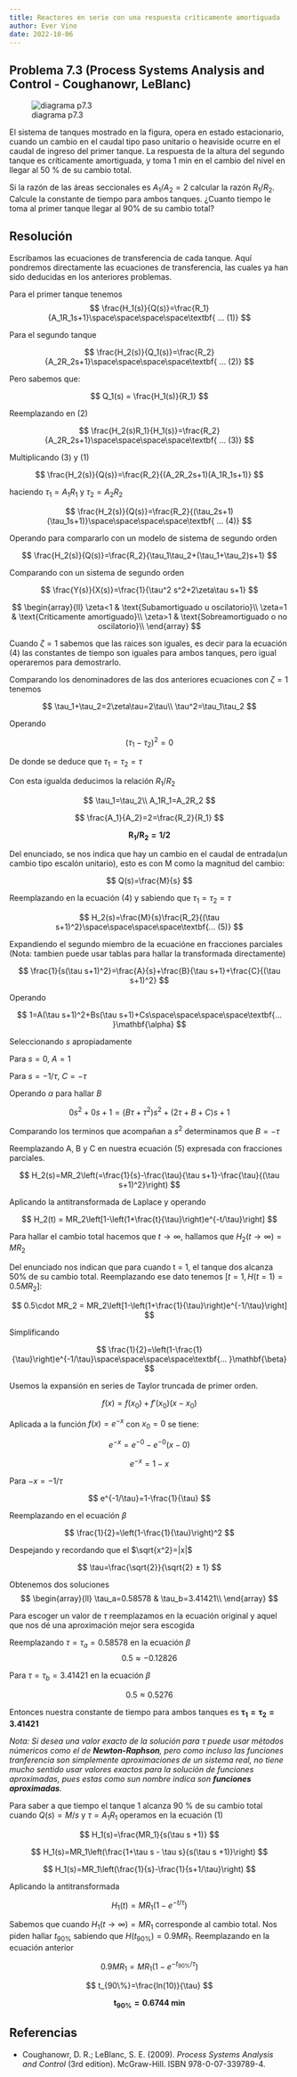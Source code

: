 ```yaml
---
title: Reactores en serie con una respuesta críticamente amortiguada
author: Ever Vino
date: 2022-10-06
---
```



## Problema 7.3 (Process Systems Analysis and Control - Coughanowr, LeBlanc)

![diagrama p7.3](./images/p7.3-coughanowr/headercontrol73.png)

El sistema de tanques mostrado en la figura, opera en estado estacionario, cuando un cambio en el caudal tipo paso unitario o heaviside ocurre en el caudal de ingreso del primer tanque. La respuesta de la altura del segundo tanque es críticamente amortiguada, y toma 1 min en el cambio del nivel en llegar al 50 % de su cambio total.

Si la razón de las áreas seccionales es $A_1/A_2 = 2$ calcular la razón  $R_1/R_2$. 
Calcule la constante de tiempo para ambos tanques.
¿Cuanto tiempo le toma al primer tanque llegar al 90% de su cambio total?

## Resolución

Escribamos las ecuaciones de transferencia de cada tanque. Aquí pondremos directamente las ecuaciones de transferencia, las cuales ya han sido deducidas en los anteriores problemas.

Para el primer tanque tenemos
$$
\frac{H_1(s)}{Q(s)}=\frac{R_1}{A_1R_1s+1}\space\space\space\space\textbf{ ... (1)}
$$

Para el segundo tanque

$$
\frac{H_2(s)}{Q_1(s)}=\frac{R_2}{A_2R_2s+1}\space\space\space\space\textbf{ ... (2)}
$$

Pero sabemos que:

$$
Q_1(s) = \frac{H_1(s)}{R_1}
$$

Reemplazando en (2)

$$
\frac{H_2(s)R_1}{H_1(s)}=\frac{R_2}{A_2R_2s+1}\space\space\space\space\textbf{ ... (3)}
$$

Multiplicando (3) y (1)

$$
\frac{H_2(s)}{Q(s)}=\frac{R_2}{(A_2R_2s+1)(A_1R_1s+1)}
$$

haciendo $\tau_1 = A_1R_1$ y $\tau_2=A_2R_2$

$$
\frac{H_2(s)}{Q(s)}=\frac{R_2}{(\tau_2s+1)(\tau_1s+1)}\space\space\space\space\textbf{ ... (4)}
$$

Operando para compararlo con un modelo de sistema de segundo orden

$$
\frac{H_2(s)}{Q(s)}=\frac{R_2}{\tau_1\tau_2+(\tau_1+\tau_2)s+1}
$$

Comparando con un sistema de segundo orden 

$$
\frac{Y(s)}{X(s)}=\frac{1}{\tau^2 s^2+2\zeta\tau s+1}
$$

$$
\begin{array}{ll}
\zeta<1 & \text{Subamortiguado u oscilatorio}\\
\zeta=1 & \text{Críticamente amortiguado}\\
\zeta>1 & \text{Sobreamortiguado o no oscilatorio}\\
\end{array}
$$

Cuando $\zeta=1$ sabemos que las raices son iguales, es decir para la ecuación (4) las constantes de tiempo son iguales para ambos tanques, pero igual operaremos para demostrarlo.

Comparando los denominadores de las dos anteriores ecuaciones con $\zeta=1$ tenemos

$$
\tau_1+\tau_2=2\zeta\tau=2\tau\\
\tau^2=\tau_1\tau_2
$$

Operando

$$
(\tau_1-\tau_2)^2=0
$$

De donde se deduce que $\tau_1=\tau_2=\tau$

Con esta igualda deducimos la relación $R_1/R_2$

$$
\tau_1=\tau_2\\
A_1R_1=A_2R_2
$$

$$
\frac{A_1}{A_2}=2=\frac{R_2}{R_1}
$$

$$
\mathbf{R_1/R_2=1/2}
$$

Del enunciado, se nos indica que hay un cambio en el caudal de entrada(un cambio tipo escalón unitario), esto es con M como la magnitud del cambio:

$$
Q(s)=\frac{M}{s}
$$

Reemplazando en la ecuación (4) y sabiendo que $\tau_1=\tau_2=\tau$

$$
H_2(s)=\frac{M}{s}\frac{R_2}{(\tau s+1)^2}\space\space\space\space\textbf{... (5)}
$$

Expandiendo el segundo miembro de la ecuacióne en fracciones parciales (Nota: tambien puede usar tablas para hallar la transformada directamente)

$$
\frac{1}{s(\tau s+1)^2}=\frac{A}{s}+\frac{B}{\tau s+1}+\frac{C}{(\tau s+1)^2}
$$

Operando

$$
1=A(\tau s+1)^2+Bs(\tau s+1)+Cs\space\space\space\space\textbf{... }\mathbf{\alpha}
$$

Seleccionando $s$ apropiadamente

Para $s = 0$, $A =1$

Para $s=-1/\tau$, $C=-\tau$

Operando $\alpha$ para hallar $B$

$$
0s^2+0s+1=(B\tau+\tau^2)s^2+(2\tau+B+C)s+1
$$

Comparando los terminos que acompañan a $s^2$ determinamos que $B=-\tau$

Reemplazando A, B y C en nuestra ecuación (5) expresada con fracciones parciales.

$$
H_2(s)=MR_2\left(=\frac{1}{s}-\frac{\tau}{\tau s+1}-\frac{\tau}{(\tau s+1)^2}\right)
$$

Aplicando la antitransformada de Laplace y operando

$$
H_2(t) = MR_2\left[1-\left(1+\frac{t}{\tau}\right)e^{-t/\tau}\right]
$$

Para hallar el cambio total hacemos que $t\to\infty$, hallamos que $H_2(t\to\infty)=MR_2$

Del enunciado nos indican que para cuando t = 1, el tanque dos alcanza 50% de su cambio total. Reemplazando ese dato tenemos $\big[t=1,H(t=1)=0.5MR_2\big]$:

$$
0.5\cdot MR_2 = MR_2\left[1-\left(1+\frac{1}{\tau}\right)e^{-1/\tau}\right]
$$

Simplificando

$$
\frac{1}{2}=\left(1-\frac{1}{\tau}\right)e^{-1/\tau}\space\space\space\space\textbf{... }\mathbf{\beta}
$$

Usemos la expansión en series de Taylor truncada de primer orden. 

$$
f(x)=f(x_0)+f'(x_0)(x-x_0)
$$

Aplicada a la función $f(x)=e^{-x}$ con $x_0=0$ se tiene:

$$
e^{-x}=e^{-0}-e^{-0}(x-0)
$$

$$
e^{-x}=1-x
$$

Para $-x=-1/\tau$

$$
e^{-1/\tau}=1-\frac{1}{\tau}
$$

Reemplazando en el ecuación $\beta$

$$
\frac{1}{2}=\left(1-\frac{1}{\tau}\right)^2
$$

Despejando y recordando que el $\sqrt{x^2}=|x|$

$$
\tau=\frac{\sqrt{2}}{\sqrt{2} ± 1}
$$

Obtenemos dos soluciones
$$
\begin{array}{ll}
\tau_a=0.58578 & \tau_b=3.41421\\
\end{array}
$$

Para escoger un valor de $\tau$ reemplazamos en la ecuación original y aquel que nos dé una aproximación mejor sera escogida

Reemplazando $\tau=\tau_a=0.58578$ en la ecuación $\beta$
$$
0.5\approx -0.12826
$$

Para $\tau=\tau_b=3.41421$ en la ecuación $\beta$

$$
0.5\approx 0.5276
$$

Entonces nuestra constante de tiempo para ambos tanques es $\mathbf{\tau_1=\tau_2=3.41421}$

_Nota: Si desea una valor exacto de la solución para $\tau$ puede usar métodos númericos como el de **Newton-Raphson**, pero como incluso las funciones tranferencia son simplemente aproximaciones de un sistema real, no tiene mucho sentido usar valores exactos para la solución de funciones aproximadas, pues estas como sun nombre indica son **funciones aproximadas**._

Para saber a que tiempo el tanque 1 alcanza 90 % de su cambio total cuando $Q(s) = M/s$ y $\tau = A_1R_1$ operamos en la ecuación (1)

$$
H_1(s)=\frac{MR_1}{s(\tau s +1)}
$$

$$
H_1(s)=MR_1\left(\frac{1+\tau s - \tau s}{s(\tau s +1)}\right)
$$

$$
H_1(s)=MR_1\left(\frac{1}{s}-\frac{1}{s+1/\tau}\right)
$$

Aplicando la antitransformada

$$
H_1(t)=MR_1\left(1-e^{-t/\tau}\right)
$$

Sabemos que cuando $H_1(t\to\infty)=MR_1$ corresponde al cambio total. Nos piden hallar $t_{90\%}$ sabiendo que $H(t_{90\%})= 0.9MR_1$. Reemplazando en la ecuación anterior

$$
0.9MR_1=MR_1\left(1-e^{-t_{90\%}/\tau}\right)
$$

$$
t_{90\%}=\frac{ln(10)}{\tau}
$$

$$
\mathbf{t_{90\%}=0.6744 \textbf{ min}}
$$

## Referencias

* Coughanowr, D. R.; LeBlanc, S. E. (2009). _Process Systems Analysis and Control_ (3rd edition). McGraw-Hill. ISBN 978-0-07-339789-4.